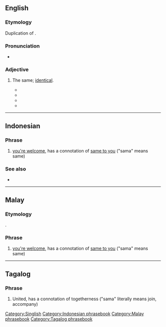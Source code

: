 ==English==

===Etymology===
Duplication of {{bor|en|ms|sama||same}}.

===Pronunciation===
* {{a|Singapore}} {{IPA|en|/sʌmʌ-sʌmʌ/}}

===Adjective===
{{en-adj|-}}

# {{lb|en|Singapore|informal}} The same; [[identical]].
#* {{quote-book|en|date=October 05, 2006|title=Kaffein-nated: Funny Thing: Singlish|passage=What else, you tell me, can make a group of young men from various backgrounds, educational levels and races doing their National Service (aka Army) and communicating on a '''sama-sama''' wavelength?}}
#* {{quote-book|en|date=May 30, 2008|title=‘Little People’: A Clarification: Opinionated|passage=Then all the apologists come and try defend this tai-tai. Come on la. They are all '''sama-sama''' elitist.}}
#* {{quote-book|en|date=February 27, 2009|title=Exclusive Interview With Mas Selamat Bin Kastari|passage=If I do, I just call my brudders activate 3 Bangla, hide in 3 different cars of '''sama-sama''' brand and then tip off ICA.}}
#* {{quote-book|en|date=August 26, 2015|author=Gwee Li Sui|title=Singapore English Archives- The Middle Ground SinGweesh on Wednesday: Kua Kua|passage=Well, “dun dun dun dun” and “kua kua” are '''sama-sama''' because “kua kua” also at once casts real life as a movie.}}

[[Category:Singlish]]

----

==Indonesian==

===Phrase===
{{head|id|phrase|head=[[sama]]-[[sama]]}}

# [[you're welcome]], has a connotation of [[same to you]] ("sama" means same)

===See also===
* {{link|id|terima kasih}}

[[Category:Indonesian phrasebook]]

----

==Malay==

===Etymology===
{{reduplication|ms|sama}}.

===Phrase===
{{head|ms|phrase|head=[[sama]]-[[sama]]}}

{{attention|ms|Missing two senses. According to [https://prpm.dbp.gov.my/Cari1?keyword=sama-sama Pusat Rukukan Persuratan Melayu] this is the third sense}}
# [[you're welcome]], has a connotation of [[same to you]] ("sama" means same)

[[Category:Malay phrasebook]]

----

==Tagalog==

===Phrase===
{{head|ms|phrase|head=[[sama]]-[[sama]]}}

# United, has a connotation of togetherness ("sama" literally means join, accompany)

[[Category:Tagalog phrasebook]]